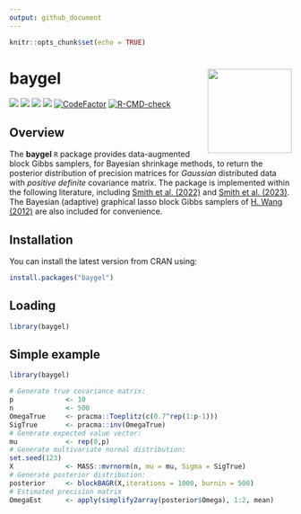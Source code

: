 ```yaml
---
output: github_document
---
```


```r
knitr::opts_chunk$set(echo = TRUE)
```
# **baygel** <a href='https://CRAN.R-project.org/package=baygel'><img src="man/figures/logo.png" align="right" height="150"/></a>

<!-- badges: start -->
![](https://www.r-pkg.org/badges/version/baygel)
![](https://www.r-pkg.org/badges/last-release/baygel)
![](https://cranlogs.r-pkg.org/badges/baygel)
![](https://cranlogs.r-pkg.org/badges/grand-total/baygel)
[![CodeFactor](https://www.codefactor.io/repository/github/jarod-smithy/baygel/badge)](https://www.codefactor.io/repository/github/jarod-smithy/baygel)
[![R-CMD-check](https://github.com/Jarod-Smithy/baygel/actions/workflows/R-CMD-check.yaml/badge.svg)](https://github.com/Jarod-Smithy/baygel/actions/workflows/R-CMD-check.yaml)
<!-- badges: end -->

## Overview

The **baygel** `R` package provides data-augmented block Gibbs samplers,
for Bayesian shrinkage methods, to return the posterior distribution of
precision matrices for *Gaussian* distributed data with *positive
definite* covariance matrix. The package is implemented within the
following literature, including [Smith et
al. (2022)](https://doi.org/10.48550/arXiv.2210.16290) and [Smith et
al. (2023)](https://doi.org/10.48550/arXiv.2306.14199). The Bayesian
(adaptive) graphical lasso block Gibbs samplers of [H. Wang
(2012)](https://doi.org/10.1214/12-BA729) are also included for
convenience.

## Installation

You can install the latest version from CRAN using:

``` r
install.packages("baygel")
```

## Loading

``` r
library(baygel)
```

## Simple example

``` r
library(baygel)

# Generate true covariance matrix:
p             <- 10
n             <- 500
OmegaTrue     <- pracma::Toeplitz(c(0.7^rep(1:p-1)))
SigTrue       <- pracma::inv(OmegaTrue)
# Generate expected value vector:
mu            <- rep(0,p)
# Generate multivariate normal distribution:
set.seed(123)
X             <- MASS::mvrnorm(n, mu = mu, Sigma = SigTrue)
# Generate posterior distribution:
posterior     <- blockBAGR(X,iterations = 1000, burnin = 500)
# Estimated precision matrix
OmegaEst      <- apply(simplify2array(posterior$Omega), 1:2, mean)
```
